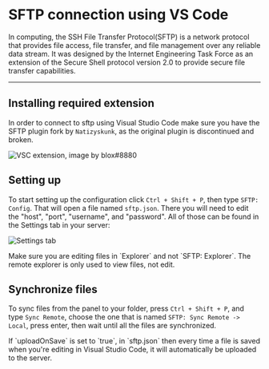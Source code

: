 # SFTP connection using VS Code

In computing, the SSH File Transfer Protocol(SFTP) is a network protocol that provides file access, file transfer, and file management over any reliable data stream. It was designed by the Internet Engineering Task Force as an extension of the Secure Shell protocol version 2.0 to provide secure file transfer capabilities.

<Redirect
  href="https://en.wikipedia.org/wiki/SSH_File_Transfer_Protocol"
  label="Source: Wikipedia"
/>

---

## Installing required extension

In order to connect to sftp using Visual Studio Code make sure you have the SFTP plugin fork by `Natizyskunk`, as the original plugin is discontinued and broken.

![VSC extension, image by blox#8880](https://cdn.discordapp.com/attachments/898041892279836692/931186965842378802/unknown.png)

## Setting up

To start setting up the configuration click `Ctrl + Shift + P`, then type `SFTP: Config`. That will open a file named `sftp.json`. There you will need to edit the "host", "port", "username", and "password". All of those can be found in the Settings tab in your server:

![Settings tab](/content/vscode-sftp/settings-tab.png)

<Tip>
  Make sure you are editing files in `Explorer` and not `SFTP: Explorer`. The
  remote explorer is only used to view files, not edit.
</Tip>

## Synchronize files

To sync files from the panel to your folder, press `Ctrl + Shift + P`, and type `Sync Remote`, choose the one that is named `SFTP: Sync Remote -> Local`, press enter, then wait until all the files are synchronized.

<Tip label="Good To Know">
  If `uploadOnSave` is set to `true`, in `sftp.json` then every time a file is
  saved when you're editing in Visual Studio Code, it will automatically be
  uploaded to the server.
</Tip>
